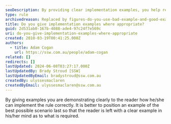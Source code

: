 ```yaml
---
seoDescription: By providing clear implementation examples, you help readers successfully apply rules and improve comprehension.
type: rule
archivedreason: Replaced by figures-do-you-use-bad-example-and-good-example-with-ticks-and-crosses-in-captions
title: Do you give implementation examples where appropriate?
guid: 2d531ab0-167b-4088-ade4-97c24f7e569c
uri: do-you-give-implementation-examples-where-appropriate
created: 2010-03-19T00:41:25.000Z
authors:
  - title: Adam Cogan
    url: https://ssw.com.au/people/adam-cogan
related: []
redirects: []
lastUpdated: 2024-06-08T03:27:17.000Z
lastUpdatedBy: Brady Stroud [SSW]
lastUpdatedByEmail: bradystroud@ssw.com.au
createdBy: ulyssesmaclaren
createdByEmail: ulyssesmaclaren@ssw.com.au
---
```


By giving examples you are demonstrating clearly to the reader how he/she can implement the rule correctly. It is better to position an example of the best possible scenario last so that the reader is left with a clear example in his/her mind as to what is required.
